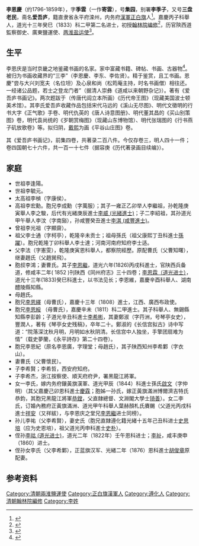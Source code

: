 {{Otheruses|other=名为李季云的其他人物|李季云}}
{{Otheruses|other=名为李寄云的其他人物|李寄云}}
{{Otheruses|other=名为李季子的其他人物|李季子}}

'''李恩慶'''（约1796-1859年），字'''季雲'''（一作'''寄雲'''），号'''集园'''，别署'''李季子'''，又号'''三盘老民'''，斋名'''爱吾庐'''，籍直隶省永平府滦州，内务府[[汉军正白旗|漢軍正白旗]]人<ref>{{cite book|title= 《淸朝御史題名錄》|page= 419|year= 1967|publisher= 文海出版社}}</ref>。嘉慶丙子科舉人，道光十三年癸巳（1833）科二甲第二名进士，初授[[翰林院|翰林院]][[編修|编修]]<ref>{{cite book|title= 《清代翰林传略》|page= 295|year= 2002|author= 乔晓军|publisher= 陕西旅游出版社}}</ref>，历官陝西道監察御史、廣東鹽運使、[[两淮盐运使|两淮盐运使]]<ref>{{cite book|title= 《中國歷代畫史滙編》|page= 443|volume= 12|year= 1997|publisher= [[天津古籍出版社|天津古籍出版社]]|author= 于玉安}}</ref>。

==生平==
李恩庆是当时京畿之地鉴藏书画的名家。家中富藏书籍、碑帖、书画、古器物<ref>{{cite book|title= 《中國畫學著作考錄》|page= 662|year= 1998|publisher= [[上海书画出版社|上海书画出版社]]|author= 谢巍}}</ref>。被归为书画收藏界的“三李”（李恩慶、李东、李佐贤）。精于鉴赏，且工书画。恩慶"尝与大兴刘宽夫（名位坦）及心泉和尚（松筠庵主持，时名书画僧）相往还。一经诸公品题，若士之登龙门者”（据清人崇彝《道咸以来朝野杂记》）。著有《爱吾庐书画记》。两次题跋于（传唐代阎立本所画）《历代帝王图》（现藏美国波士顿美术馆）。其李氏爱吾庐收藏作品包括宋代马远的《溪山无尽图》、明代文徵明的行书大字《正气歌》手卷、明代仇英的《唐人诗意图册》、明代董其昌的《买山别策图》卷，明代袁尚统的《岁朝赏梅图》（现藏山东博物馆）、明代张瑞图的《行书燕子矶放歌卷》等。拟归阴，[[戴熙|戴熙]]为画《平谷山庄图》卷。

其《爱吾庐书画记》，前集四卷，共著录二百八件。今仅存卷三，明人四十一件；卷四国朝七十六件，共一百一十七件（据容庚《历代著录画目续编》）。

==家庭==
*世祖李逢陽。
*世祖李毓元。
*太高祖李楨（字康侯）。
*高祖李宏勳。胞兄李成勳（字萬服）；其子一雍正乙卯举人李繼祖，孙乾隆庚寅舉人李之駿，后代有光緒庚辰進士[[李威_(光緒進士)|李威 (光緒進士)]]；子二李紹祖，其孙道光甲午舉人李汶（字南谿），孙咸豐癸丑進士[[李淇_(咸豐進士)|李淇 (咸豐進士)]]。
*曾祖李光祖（字顯齋）。
*祖父李士通（字柯亭），乾隆辛未贡士；祖母孫氏（祖父康熙丁丑科進士[[孫躍|孫躍]]）。胞兄乾隆丁卯科舉人李士達；河南河南府知府李士适。
*父李法（字憲雯），乾隆庚寅恩科舉人，都察院經歷。原配曹氏（父曹知曙），继妻趙氏（父趙巽飛）。
*胞叔李鴻；妻曹氏。其子[[李恩繼|李恩繼]]，道光六年(1826)丙戌科進士，官陕西兵备道，修咸丰二年( 1852 )刊陕西《同州府志》三十四卷；[[李恩霖（道光进士）|李恩霖（道光进士）]]，道光十三年(1833)癸巳科進士，以书法见长；李恩維，嘉慶辛酉科舉人、湖南醴陵縣知縣。
*母趙氏。
*胞兄[[李恩繹|李恩繹]]（母曹氏），嘉慶十三年（1808）進士，江西、廣西布政使。
*胞兄[[李恩綏|李恩綏]] （母曹氏），嘉慶辛未（1811）科二甲進士。其子科舉人、無錫縣知縣李彭齡；子道光辛丑科進士[[李希彬|李希彬]]，其妻鄭淑（字荇洲，号琴亭女史），豐潤人，著有《琴亭女史残稿》，卒年二十。鄭淑的《长信宫拟古》诗中写道：“院落深沈秋月明，月明如水秋阴清。长信宫中人独坐，手擎团扇难为情”（载史夢蘭，《永平詩存》第二十四卷）。
*胞兄李恩紀（原名李恩廣，字理堂；母趙氏），其子陕西知州李希鄴（字衣山）。
*妻曹氏（父曹懷民）。
*子李希賢；李希哲，西安府知府。
*子李希杰，浙江按察使、順天府府尹，署黑龍江將軍。 
*女一李氏，嫁内务府鑲黃旗漢軍、道光甲辰（1844）科進士孫氏[[啟文|啟文]]（字仲明）（其父嘉慶己卯恩科進士[[慶霖|慶霖]]；胞姊一孙氏，嫁正黃旗滿洲博爾濟吉特氏恭鈞，其胞兄黑龍江將軍[[恭鏜|恭鏜]]，父直隸總督、文淵閣大學士[[琦善|琦善]]）。女二李氏，订婚內務府正黃旗滿洲、道光甲午科舉人葉赫顏札氏賡颺（父道光丙戌科進士[[祥安|祥安]]（又祥紱），与李恩庆之堂兄[[李恩繼|李恩繼]]进士同榜）。
*孙儿李祐（父李希賢），妻史氏（胞兄直隸遵化籍光緒十五年己丑科进士[[史思培|史思培]]（应为史恩培），祖父道光丙申科進士[[史朴|史朴]]）。
*侄孙[[李祜_(道光进士)|李祜 (道光进士)]]，道光二年（1822年）壬午恩科进士；[[李祉|李祉]]，咸丰庚申（1860）进士。
*侄孙女李氏（父李希鄴），正蓝旗汉军、光緒二年（1876）恩科進士[[胡俊章|胡俊章]]原配妻。

==参考资料==
<references />

{{道光十三年癸巳科殿試金榜}}

[[Category:清朝兩淮鹽運使|Category:清朝兩淮鹽運使]]
[[Category:正白旗漢軍人|Category:正白旗漢軍人]]
[[Category:遵化人|Category:遵化人]]
[[Category:清朝翰林院編修|Category:清朝翰林院編修]]
[[Category:李姓|Category:李姓]]